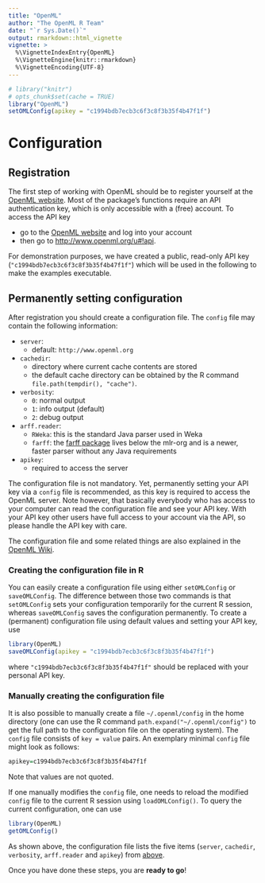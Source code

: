 ```yaml
---
title: "OpenML"
author: "The OpenML R Team"
date: "`r Sys.Date()`"
output: rmarkdown::html_vignette
vignette: >
  %\VignetteIndexEntry{OpenML}
  %\VignetteEngine{knitr::rmarkdown}
  %\VignetteEncoding{UTF-8}
---
```

```r
# library("knitr")
# opts_chunk$set(cache = TRUE)
library("OpenML")
setOMLConfig(apikey = "c1994bdb7ecb3c6f3c8f3b35f4b47f1f")
```

# Configuration {#config}
## Registration
The first step of working with OpenML should be to register yourself at the [OpenML website](http://www.openml.org).
Most of the package's functions require an API authentication key, which is only accessible with a (free) account.
To access the API key

* go to the [OpenML website](http://www.openml.org) and log into your account
* then go to <http://www.openml.org/u#!api>.

For demonstration purposes, we have created a public, read-only API key (`"c1994bdb7ecb3c6f3c8f3b35f4b47f1f"`) which will be used in the following to make the examples executable.

## Permanently setting configuration {#permanentconfig}
After registration you should create a configuration file.
The `config` file may contain the following information:

* `server`:
    * default: `http://www.openml.org`
* `cachedir`:
    * directory where current cache contents are stored
    * the default cache directory can be obtained by the R command `file.path(tempdir(), "cache")`.
* `verbosity`:
    * `0`: normal output
    * `1`: info output (default)
    * `2`: debug output
* `arff.reader`:
    * `RWeka`: this is the standard Java parser used in Weka
    * `farff`: the [farff package](http://www.github.com/mlr-org/farff) lives below the mlr-org and is a newer, faster parser without any Java requirements
* `apikey`:
    * required to access the server

The configuration file is not mandatory.
Yet, permanently setting your API key via a `config` file is recommended, as this key is required to access the OpenML server.
Note however, that basically everybody who has access to your computer can read the configuration file and see your API key.
With your API key other users have full access to your account via the API, so please handle the API key with care.

The configuration file and some related things are also explained in the [OpenML Wiki](https://github.com/openml/OpenML/wiki/Client-API).

### Creating the configuration file in R
You can easily create a configuration file using either `setOMLConfig` or `saveOMLConfig`. The difference between those two commands is that `setOMLConfig` sets your configuration temporarily for the current R session, whereas `saveOMLConfig` saves the configuration permanently.
To create a (permanent) configuration file using default values and setting your API key, use
```r
library(OpenML)
saveOMLConfig(apikey = "c1994bdb7ecb3c6f3c8f3b35f4b47f1f")
```
where `"c1994bdb7ecb3c6f3c8f3b35f4b47f1f"` should be replaced with your personal API key.

### Manually creating the configuration file
It is also possible to manually create a file `~/.openml/config` in the home directory (one can use the R command `path.expand("~/.openml/config")` to get the full path to the configuration file on the operating system).
The `config` file consists of `key = value` pairs. An exemplary minimal `config` file might look as follows:
```r
apikey=c1994bdb7ecb3c6f3c8f3b35f4b47f1f
```
Note that values are not quoted.

If one manually modifies the `config` file, one needs to reload the modified `config` file to the current R session using `loadOMLConfig()`.
To query the current configuration, one can use
```r
library(OpenML)
getOMLConfig()
```

As shown above, the configuration file lists the five items (`server`, `cachedir`, `verbosity`, `arff.reader` and `apikey`) from [above](#permanentconfig).

Once you have done these steps, you are **ready to go**!
